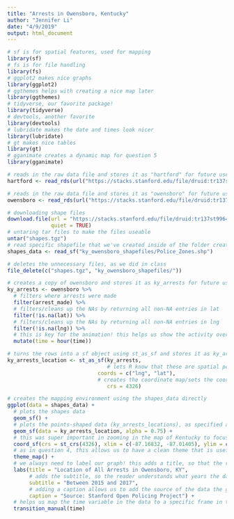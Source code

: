 ```yaml
---
title: "Arrests in Owensboro, Kentucky"
author: "Jennifer Li"
date: "4/9/2019"
output: html_document
---
```

```r
# sf is for spatial features, used for mapping
library(sf)
# fs is for file handling
library(fs)
# ggplot2 makes nice graphs
library(ggplot2)
# ggthemes helps with creating a nice map later 
library(ggthemes)
# tidyverse, our favorite package!
library(tidyverse)
# devtools, another favorite
library(devtools)
# lubridate makes the date and times look nicer
library(lubridate)
# gt makes nice tables
library(gt)
# gganimate creates a dynamic map for question 5
library(gganimate)

# reads in the raw data file and stores it as "hartford" for future use
hartford <- read_rds(url("https://stacks.stanford.edu/file/druid:tr137st9964/tr137st9964_ct_hartford_2019_02_25.rds"))
```

```r
# reads in the raw data file and stores it as "owensboro" for future use. I decided to use the owensboro data file because it had a manageable number of objects (just under 7,000)
owensboro <- read_rds(url("https://stacks.stanford.edu/file/druid:tr137st9964/tr137st9964_ky_owensboro_2019_02_25.rds"))

# downloading shape files
download.file(url = "https://stacks.stanford.edu/file/druid:tr137st9964/tr137st9964_ky_owensboro_shapefiles_2019_02_25.tgz", destfile = "shapes.tgz", 
              quiet = TRUE)
# untaring tar files to make the files useable
untar("shapes.tgz")
# read specific shapefile that we've created inside of the folder created by untaring
shapes_data <- read_sf("ky_owensboro_shapefiles/Police_Zones.shp")

# deletes the unnecessary files, as we did in class 
file_delete(c("shapes.tgz", "ky_owensboro_shapefiles/"))

# creates a copy of owensboro and stores it as ky_arrests for future use
ky_arrests <- owensboro %>%
  # filters where arrests were made
  filter(arrest_made) %>%
  # filters/cleans up the NAs by returning all non-NA entries in lat
  filter(!is.na(lat)) %>%
  # filters/cleans up the NAs by returning all non-NA entries in lng
  filter(!is.na(lng)) %>%
  # this is key for the animation! this helps us show the activity over the course of a day by using the time variable 
  mutate(time = hour(time)) 

# turns the rows into a sf object using st_as_sf and stores it as ky_arrest_locations for future use
ky_arrests_location <- st_as_sf(ky_arrests,
                                # lets R know that these are spatial points
                             coords = c("lng", "lat"),
                             # creates the coordinate map/sets the coordinate reference system
                                crs = 4326)

# creates the mapping environment using the shapes_data directly
ggplot(data = shapes_data) +
  # plots the shapes data
  geom_sf() +
  # plots the points-shaped data (ky_arrests_locations), as specified above. Alpha sets the size of the points.  
  geom_sf(data = ky_arrests_location, alpha = 0.75) +
  # this was super important in zooming in the map of Kentucky to focus only on Owensboro. It took a lot of trial and error, but thanks to a few google searches for helping me figure out how to limit the x and y-axis by latitude and longitude 
  coord_sf(crs = st_crs(4326), xlim = c(-87.16832, -87.01405), ylim = c(37.68202, 37.796), expand = FALSE) + 
  # as in question 4, this allows us to have a clean theme that is useful for displaying maps
  theme_map() +
  # we always need to label our graph! this adds a title, so that the reader understands what they are looking at 
  labs(title = "Location of All Arrests in Owensboro, KY",
       # adds the subtitle, so the reader understands what years the data is from
       subtitle = "Between 2015 and 2017",
       # adding a caption allows us to add the source of the data the graph uses
       caption = "Source: Stanford Open Policing Project") +
  # helps us map the time variable in the data to a specific frame in the animation. now the graph is dynamic, as opposed to the static map in question 4
  transition_manual(time)
```